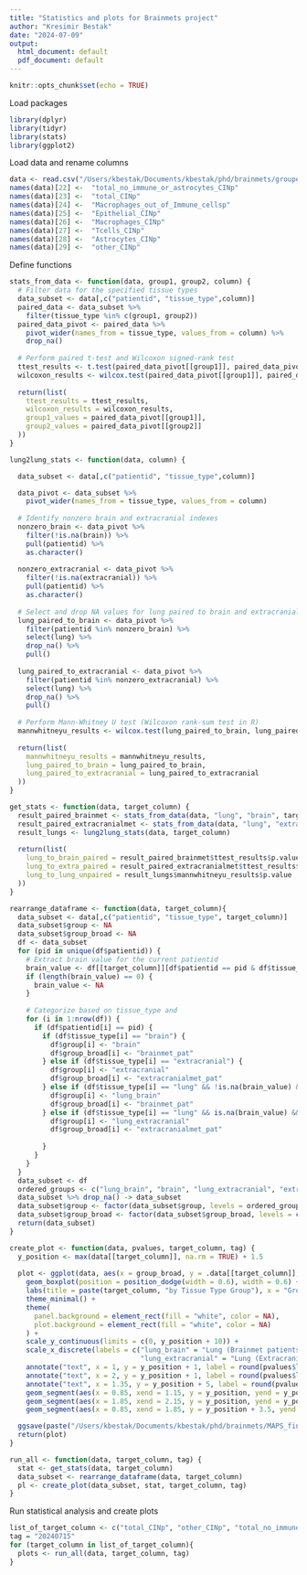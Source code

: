 ```yaml
---
title: "Statistics and plots for Brainmets project"
author: "Kresimir Bestak"
date: "2024-07-09"
output:
  html_document: default
  pdf_document: default
---
```


```r
knitr::opts_chunk$set(echo = TRUE)
```


Load packages
```r
library(dplyr)
library(tidyr)
library(stats)
library(ggplot2)
```

Load data and rename columns
```r
data <- read.csv("/Users/kbestak/Documents/kbestak/phd/brainmets/grouped_phenotypes_per_tissue_resetindex_20240715.csv")
names(data)[22] <-  "total_no_immune_or_astrocytes_CINp"
names(data)[23] <-  "total_CINp"
names(data)[24] <-  "Macrophages_out_of_Immune_cellsp"
names(data)[25] <-  "Epithelial_CINp"
names(data)[26] <-  "Macrophages_CINp"
names(data)[27] <-  "Tcells_CINp"
names(data)[28] <-  "Astrocytes_CINp"
names(data)[29] <-  "other_CINp"
```

Define functions
```r
stats_from_data <- function(data, group1, group2, column) {
  # Filter data for the specified tissue types
  data_subset <- data[,c("patientid", "tissue_type",column)]
  paired_data <- data_subset %>% 
    filter(tissue_type %in% c(group1, group2))
  paired_data_pivot <- paired_data %>% 
    pivot_wider(names_from = tissue_type, values_from = column) %>%
    drop_na()
  
  # Perform paired t-test and Wilcoxon signed-rank test
  ttest_results <- t.test(paired_data_pivot[[group1]], paired_data_pivot[[group2]], paired = TRUE)
  wilcoxon_results <- wilcox.test(paired_data_pivot[[group1]], paired_data_pivot[[group2]], paired = TRUE)
  
  return(list(
    ttest_results = ttest_results,
    wilcoxon_results = wilcoxon_results,
    group1_values = paired_data_pivot[[group1]],
    group2_values = paired_data_pivot[[group2]]
  ))
}

lung2lung_stats <- function(data, column) {

  data_subset <- data[,c("patientid", "tissue_type",column)]

  data_pivot <- data_subset %>% 
    pivot_wider(names_from = tissue_type, values_from = column)
  
  # Identify nonzero brain and extracranial indexes
  nonzero_brain <- data_pivot %>% 
    filter(!is.na(brain)) %>% 
    pull(patientid) %>% 
    as.character()
  
  nonzero_extracranial <- data_pivot %>% 
    filter(!is.na(extracranial)) %>% 
    pull(patientid) %>% 
    as.character()
  
  # Select and drop NA values for lung paired to brain and extracranial
  lung_paired_to_brain <- data_pivot %>% 
    filter(patientid %in% nonzero_brain) %>% 
    select(lung) %>% 
    drop_na() %>% 
    pull()
  
  lung_paired_to_extracranial <- data_pivot %>% 
    filter(patientid %in% nonzero_extracranial) %>% 
    select(lung) %>% 
    drop_na() %>% 
    pull()
  
  # Perform Mann-Whitney U test (Wilcoxon rank-sum test in R)
  mannwhitneyu_results <- wilcox.test(lung_paired_to_brain, lung_paired_to_extracranial)
  
  return(list(
    mannwhitneyu_results = mannwhitneyu_results,
    lung_paired_to_brain = lung_paired_to_brain,
    lung_paired_to_extracranial = lung_paired_to_extracranial
  ))
}

get_stats <- function(data, target_column) {
  result_paired_brainmet <- stats_from_data(data, "lung", "brain", target_column)
  result_paired_extracranialmet <- stats_from_data(data, "lung", "extracranial", target_column)
  result_lungs <- lung2lung_stats(data, target_column)
  
  return(list(
    lung_to_brain_paired = result_paired_brainmet$ttest_results$p.value,
    lung_to_extra_paired = result_paired_extracranialmet$ttest_results$p.value,
    lung_to_lung_unpaired = result_lungs$mannwhitneyu_results$p.value
  ))
}

rearrange_dataframe <- function(data, target_column){
  data_subset <- data[,c("patientid", "tissue_type", target_column)]
  data_subset$group <- NA
  data_subset$group_broad <- NA
  df <- data_subset
  for (pid in unique(df$patientid)) {
    # Extract brain value for the current patientid
    brain_value <- df[[target_column]][df$patientid == pid & df$tissue_type == "brain"]
    if (length(brain_value) == 0) {
      brain_value <- NA
    }
    
    # Categorize based on tissue_type and 
    for (i in 1:nrow(df)) {
      if (df$patientid[i] == pid) {
        if (df$tissue_type[i] == "brain") {
          df$group[i] <- "brain"
          df$group_broad[i] <- "brainmet_pat"
        } else if (df$tissue_type[i] == "extracranial") {
          df$group[i] <- "extracranial"
          df$group_broad[i] <- "extracranialmet_pat"
        } else if (df$tissue_type[i] == "lung" && !is.na(brain_value) && !is.na(df[[target_column]][i])) {
          df$group[i] <- "lung_brain"
          df$group_broad[i] <- "brainmet_pat"
        } else if (df$tissue_type[i] == "lung" && is.na(brain_value) && !is.na(df[[target_column]][i])) {
          df$group[i] <- "lung_extracranial"
          df$group_broad[i] <- "extracranialmet_pat"
  
        }
      }
    }
  }
  data_subset <- df
  ordered_groups <- c("lung_brain", "brain", "lung_extracranial", "extracranial")
  data_subset %>% drop_na() -> data_subset
  data_subset$group <- factor(data_subset$group, levels = ordered_groups)
  data_subset$group_broad <- factor(data_subset$group_broad, levels = c("brainmet_pat", "extracranialmet_pat"))
  return(data_subset)
}

create_plot <- function(data, pvalues, target_column, tag) {
  y_position <- max(data[[target_column]], na.rm = TRUE) + 1.5
  
  plot <- ggplot(data, aes(x = group_broad, y = .data[[target_column]], fill = group)) +
    geom_boxplot(position = position_dodge(width = 0.6), width = 0.6) +  # Narrower boxes
    labs(title = paste(target_column, "by Tissue Type Group"), x = "Group", y = target_column) +
    theme_minimal() +
    theme(
      panel.background = element_rect(fill = "white", color = NA),
      plot.background = element_rect(fill = "white", color = NA)
    ) +
    scale_y_continuous(limits = c(0, y_position + 10)) +
    scale_x_discrete(labels = c("lung_brain" = "Lung (Brainmet patients)", "brain" = "Brain", 
                                "lung_extracranial" = "Lung (Extracranialmet patients)", "extracranial" = "Extracranial")) +
    annotate("text", x = 1, y = y_position + 1, label = round(pvalues$lung_to_brain_paired, digits = 3), size = 3) +
    annotate("text", x = 2, y = y_position + 1, label = round(pvalues$lung_to_extra_paired, digits = 3), size = 3) +
    annotate("text", x = 1.35, y = y_position + 5, label = round(pvalues$lung_to_lung_unpaired, digits = 3), size = 3) +
    geom_segment(aes(x = 0.85, xend = 1.15, y = y_position, yend = y_position), color = "black", linewidth = 0.5) +
    geom_segment(aes(x = 1.85, xend = 2.15, y = y_position, yend = y_position), color = "black", linewidth = 0.5) +
    geom_segment(aes(x = 0.85, xend = 1.85, y = y_position + 3.5, yend = y_position + 3.5), color = "black", linewidth = 0.5)

  ggsave(paste("/Users/kbestak/Documents/kbestak/phd/brainmets/MAPS_final_ground_truth/plots/",target_column,tag, ".png", sep=""), width = 8, height = 8)
  return(plot)
}

run_all <- function(data, target_column, tag) {
  stat <- get_stats(data, target_column)
  data_subset <- rearrange_dataframe(data, target_column)
  pl <- create_plot(data_subset, stat, target_column, tag)
}

```


Run statistical analysis and create plots 
```r
list_of_target_column <- c("total_CINp", "other_CINp", "total_no_immune_or_astrocytes_CINp", "Epithelial_CINp", "Macrophages_out_of_Immune_cellsp")
tag = "20240715"
for (target_column in list_of_target_column){
  plots <- run_all(data, target_column, tag)
}

```








